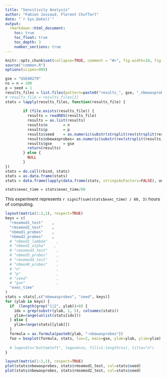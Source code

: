 ```yaml
---
title: "Sensitivity Analysis"
author: "Fabien Jossaud, Florent Chuffart"
date: "`r Sys.Date()`"
output: 
  rmarkdown::html_document:
    toc: true
    toc_float: true
    toc_depth: 3
    number_sections: true
---
```



```r
knitr::opts_chunk$set(collapse=TRUE, comment = "#>", fig.width=10, fig.height=5, eval=TRUE, echo=FALSE, results="hide", show.warnings=FALSE)
source("common.R")
options(scipen=999)
```

```r

gse = "GSE40279"
ns = n = 100
p = seed = 1
results_files = list.files(pattern=paste0("results_", gse, "_nbewasprobes*"))
# results_file = results_files[1]
stats = lapply(results_files, function(results_file) { 
        
        if (file.exists(results_file)) {
          results = readRDS(results_file)
          results = as.list(results)
          results$n       = n    
          results$p       = p
          results$seed    = as.numeric(substr(strsplit(rev(strsplit(results_file, "_")[[1]])[1], "\\.")[[1]][1], 5, 100)) 
          results$nbewasprobes= as.numeric(substr(rev(strsplit(results_file, "_")[[1]])[2], 13, 100))
          results$gse     = gse  
          return(results)
        } else {
          NULL
        }
})
stats = do.call(rbind, stats)
stats = as.data.frame(stats)
stats = data.frame(lapply(data.frame(stats, stringsAsFactors=FALSE), unlist), stringsAsFactors=FALSE)

stats$exec_time = stats$exec_time/60

```

This experiment represents `r signif(sum(stats$exec_time) / 60, 3)` hours of computing.

```r
layout(matrix(1:2,1), respect=TRUE)
keys = c(  
  "rmsemod1_test"    ,
  "rmsemod2_test"    ,
  "nbmod1_probes"    ,
  "nbmod2_probes"    ,
  # "nbmod1_lambda"    ,
  # "nbmod1_alpha"    ,
  # "rmsemod3_test"    ,
  # "nbmod3_probes"    ,
  # "rmsemod4_test"    ,
  # "nbmod4_probes"    ,
  # "n"                ,
  # "p"                ,
  # "seed"             ,
  # "gse"              ,
  "exec_time"        
)
stats = stats[,c("nbewasprobes", "seed", keys)]
for (ylab in keys) {   
  if  (length(grep("1|2", ylab))>0) {
    idx = grep(substr(ylab, 1, 5), colnames(stats))
    ylim=range(unlist(stats[idx]))
  } else {
    ylim=range(stats[[ylab]])
  }
  formula = as.formula(paste0(ylab, "~nbewasprobes"))
  foo = boxplot(formula, stats, las=2, main=gse, ylab=ylab, ylim=ylim)
  
  # legend(x="bottomleft", legend=ns, fill=1:length(ns), title="n")
}

layout(matrix(1:2,1), respect=TRUE)
plot(stats$nbewasprobes, stats$rmsemod1_test, col=stats$seed)
plot(stats$nbewasprobes, stats$rmsemod2_test, col=stats$seed)
```







